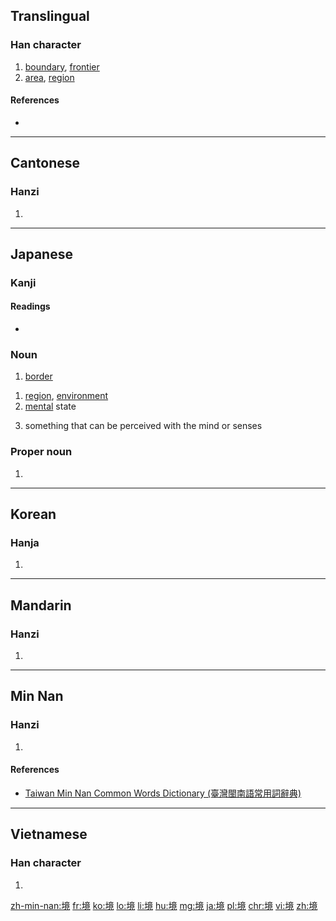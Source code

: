 ==Translingual==
{{Han etyl}}

===Han character===
{{Han char|rn=32|rad=土|as=11|sn=14|four=4011<sub>6</sub>|canj=土卜廿山 (GYTU)|ids=⿰土竟}}

# [[boundary]], [[frontier]]
# [[area]], [[region]]

====References====
* {{Han ref|kx=0237.170|dkj=05409|dj=0475.230|hdz=10482.060|uh=5883|ud=22659|bh=B9D2|bd=47570}}

----

==Cantonese==

===Hanzi===
{{yue-hanzi|jyut=[[ging2]]|y=ging2}}

# {{defn|lang=yue|sort=土11}}

----

==Japanese==

===Kanji===
{{ja-kanji|grade=5|rs=土11}}

====Readings====
* {{ja-readings|goon=[[きょう]] (kyō)|kanon=[[けい]] (kei)|kun=[[さかい]] (sakai)}}

===Noun===
{{ja-noun|さかい}} 

# [[border]]

{{ja-noun|きょう}} 

# [[region]], [[environment]]
# [[mental]] state
# {{context|Buddhism|lang=ja|sort=きょう}} something that can be perceived with the mind or senses

===Proper noun===
{{ja-pos|さかい|proper}}

# {{surname|lang=ja|sort=さかい}}

----

==Korean==

===Hanja===
{{ko-hanja|hangeul=경|rv=gyeong|mr=kyŏng}}

# {{defn|lang=ko|sort=土11}}

----

==Mandarin==

===Hanzi===
{{cmn-hanzi|pin=[[jìng]] ([[jing4]])|wg=ching<sup>4</sup>}}

# {{defn|lang=cmn|sort=土11}}

----

==Min Nan==

===Hanzi===
{{nan-hanzi|tlpa=kíng (king<sup>2</sup>)}}

# {{defn|lang=nan|sort=土11}}

====References====
*[http://twblg.dict.edu.tw/holodict_new/result_detail.jsp?n_no=10443&curpage=1&sample=%E5%A2%83&radiobutton=1&querytarget=1&limit=20&pagenum=1&rowcount=16 Taiwan Min Nan Common Words Dictionary (臺灣閩南語常用詞辭典)]

----

==Vietnamese==

===Han character===
{{vi-hantu|[[cảnh]]|rs=土11}}

# {{defn|lang=vi|sort=土11}}

[[zh-min-nan:境]]
[[fr:境]]
[[ko:境]]
[[lo:境]]
[[li:境]]
[[hu:境]]
[[mg:境]]
[[ja:境]]
[[pl:境]]
[[chr:境]]
[[vi:境]]
[[zh:境]]